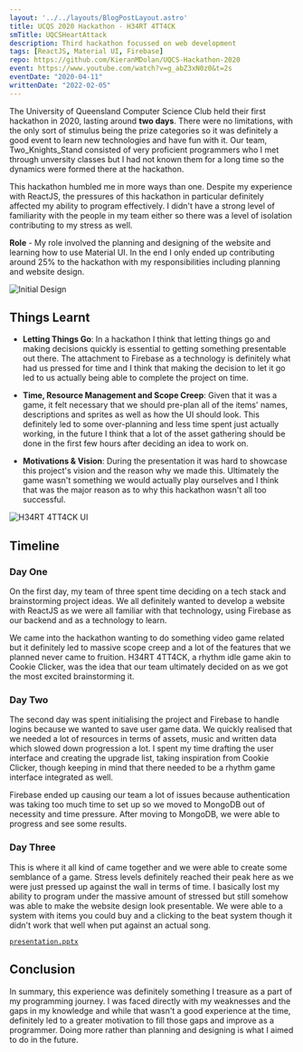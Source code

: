 ```yaml
---
layout: '../../layouts/BlogPostLayout.astro'
title: UCQS 2020 Hackathon - H34RT 4TT4CK
smTitle: UQCSHeartAttack
description: Third hackathon focussed on web development
tags: [ReactJS, Material UI, Firebase]
repo: https://github.com/KieranMDolan/UQCS-Hackathon-2020
event: https://www.youtube.com/watch?v=g_abZ3xN0z0&t=2s
eventDate: "2020-04-11"
writtenDate: "2022-02-05"
---
```



The University of Queensland Computer Science Club held their first hackathon in 2020, lasting around **two days**. There were no limitations, with the only sort of stimulus being the prize categories so it was definitely a good event to learn new technologies and have fun with it. Our team, Two_Knights_Stand consisted of very proficient programmers who I met through unversity classes but I had not known them for a long time so the dynamics were formed there at the hackathon. 

This hackathon humbled me in more ways than one. Despite my experience with ReactJS, the pressures of this hackathon in particular definitely affected my ability to program effectively. I didn't have a strong level of familiarity with the people in my team either so there was a level of isolation contributing to my stress as well. 


**Role** - My role involved the planning and designing of the website and learning how to use Material UI. In the end I only ended up contributing around 25% to the hackathon with my responsibilities including planning and website design.   

![Initial Design](/blog/UQCSHeartAttack/design.png "design")

## Things Learnt	
- **Letting Things Go**: In a hackathon I think that letting things go and making decisions quickly is essential to getting something presentable out there. The attachment to Firebase as a technology is definitely what had us pressed for time and I think that making the decision to let it go led to us actually being able to complete the project on time. 

- **Time, Resource Management and Scope Creep**: Given that it was a game, it felt necessary that we should pre-plan all of the items' names, descriptions and sprites as well as how the UI should look. This definitely led to some over-planning and less time spent just actually working, in the future I think that a lot of the asset gathering should be done in the first few hours after deciding an idea to work on. 

- **Motivations & Vision**: During the presentation it was hard to showcase this project's vision and the reason why we made this. Ultimately the game wasn't something we would actually play ourselves and I think that was the major reason as to why this hackathon wasn't all too successful. 

![H34RT 4TT4CK UI](/blog/UQCSHeartAttack/game.png "game")

## Timeline

### Day One
On the first day, my team of three spent time deciding on a tech stack and brainstorming project ideas. We all definitely wanted to develop a website with ReactJS as we were all familiar with that technology, using Firebase as our backend and as a technology to learn. 

We came into the hackathon wanting to do something video game related but it definitely led to massive scope creep and a lot of the features that we planned never came to fruition. H34RT 4TT4CK, a rhythm idle game akin to Cookie Clicker, was the idea that our team ultimately decided on as we got the most excited brainstorming it. 

### Day Two
The second day was spent initialising the project and Firebase to handle logins because we wanted to save user game data. We quickly realised that we needed a lot of resources in terms of assets, music and written data which slowed down progression a lot. I spent my time drafting the user interface and creating the upgrade list, taking inspiration from Cookie Clicker, though keeping in mind that there needed to be a rhythm game interface integrated as well. 

Firebase ended up causing our team a lot of issues because authentication was taking too much time to set up so we moved to MongoDB out of necessity and time pressure. After moving to MongoDB, we were able to progress and see some results.

### Day Three
This is where it all kind of came together and we were able to create some semblance of a game. Stress levels definitely reached their peak here as we were just pressed up against the wall in terms of time. I basically lost my ability to program under the massive amount of stressed but still somehow was able to make the website design look presentable. We were able to a system with items you could buy and a clicking to the beat system though it didn't work that well when put against an actual song.  

[`presentation.pptx`](/blog/UQCSHeartAttack/presentation.pptx)

## Conclusion
In summary, this experience was definitely something I treasure as a part of my programming journey. I was faced directly with my weaknesses and the gaps in my knowledge and while that wasn't a good experience at the time, definitely led to a greater motivation to fill those gaps and improve as a programmer. Doing more rather than planning and designing is what I aimed to do in the future. 